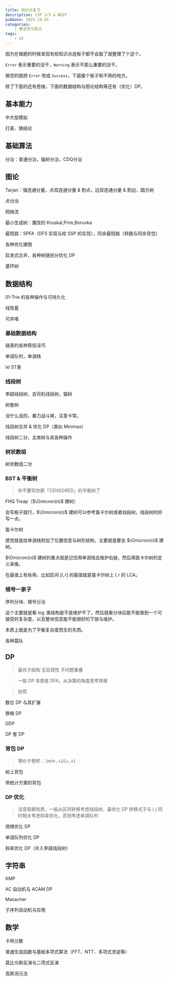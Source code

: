 ```yaml
---
title: 知识点复习
description: CSP J/S & NOIP
pubDate: 2025-10-24
categories:
    - 算法学习笔记
tags:
    - OI
---
```



因为在做题的时候发现有些知识点连板子都不会敲了就整理了个这个。

```Error``` 表示重要的没干，```Warning``` 表示不那么重要的没干。

做完的就把 ```Error``` 改成 ```Success```，下面接个板子和不熟的地方。

除了下面的还有思维，下面的数据结构与图论结构等还有（优化）DP。

## 基本能力

<Error>中大型模拟</Error>

<Error>打表、猜结论</Error>

## 基础算法

<Error>分治：普通分治，猫树分治，CDQ分治</Error>

## 图论

<Error>Tarjan：强连通分量，点双连通分量 & 割点，边双连通分量 & 割边，圆方树</Error>

<Error>点分治</Error>

<Error>网络流</Error>

<Error>最小生成树：魔改的 Kruskal,Prim,Boruvka</Error>

<Error>最短路：SPFA（DFS 实现与给 SSP 的实现），同余最短路（转圈与同余背包）</Error>

<Error>各种优化建图</Error>

<Error>启发式合并，各种树链剖分优化 DP</Error>

<Error>基环树</Error>

## 数据结构

<Error>01-Trie 的各种操作与可持久化</Error>

<Error>线性基</Error>

<Error>可并堆</Error>

### 基础数据结构

<Error>链表的各种奇技淫巧</Error>

<Error>单调队列，单调栈</Error>

<Error>lxl ST表</Error>

### 线段树

<Error>李超线段树，吉司机线段树，猫树</Error>

<Success>树套树</Success>

<Collapse title = "总结">

没什么说的，暴力战斗爽，注意卡常。

</Collapse>

<Error>线段树合并 & 优化 DP（类似 Minimax）</Error>

<Error>线段树二分，主席树与其各种操作</Error>

### 树状数组

<Error>树状数组二分</Error>

### BST & 平衡树

> 你不要写你那「CENSORED」的平衡树了

<Success>FHQ Treap（$\Omicron(n)$ 建树）</Success>

<Collapse title = "总结">

会写板子就行，$\Omicron(n)$ 建树可以参考笛卡尔树或者线段树，线段树的好写一点。

</Collapse>

<Success>笛卡尔树</Success>

<Collapse title = "总结">

感觉就是给单调栈附加了位置信息与树形结构，主要就是要会 $\Omicron(n)$ 建树。

$\Omicron(n)$ 建树的重点就是记住用单调栈去维护右链，然后用笛卡尔树的定义来推。

在最值上有些用，比如区间 $[l,r]$ 的最值就是笛卡尔树上 $l,r$ 的 LCA。

</Collapse>

### 根号一家子

<Success>序列分块、根号分治</Success>

<Collapse title = "总结">

这个主要就是看 $\log$ 类结构是不是维护不了，然后就看分块后能不能做到一个可接受的复杂度，以及整块信息能不能很好的下放与维护。

本质上就是为了平衡复杂度而生的东西。

</Collapse>

<Warning>各种莫队</Warning>

## DP

> 最优子结构 无后效性 子问题重叠

> 一般 DP 本质是 DFA，从决策的角度思考转移

> 别慌

<Error>数位 DP 与其扩展</Error>

<Error>换根 DP</Error>

<Warning>DDP</Warning>

<Warning>DP 套 DP</Warning>

### 背包 DP

> 等价于卷积 ：$(\min,+) / (+,\times)$

<Error>树上背包</Error>

<Error>带统计方案的背包</Error>

### DP 优化

> 注意观察性质，一般从区间转移考虑线段树，最优化 DP 转移式子与 $i,j$ 同时相关考虑斜率优化，否则考虑单调队列

<Error>倍增优化 DP</Error>

<Error>单调队列优化 DP</Error>

<Success>斜率优化 DP（并入李超线段树）</Success>

## 字符串

<Error>KMP</Error>

<Error>AC 自动机与 ACAM DP</Error>

<Error>Manacher</Error>

<Error>子序列自动机与应用</Error>

## 数学

<Warning>卡特兰数</Warning>

<Warning>普通生成函数与基础多项式算法（FFT、NTT、多项式求逆等）</Warning>

<Error>莫比乌斯反演与二项式反演</Error>

<Error>高斯消元法</Error>
